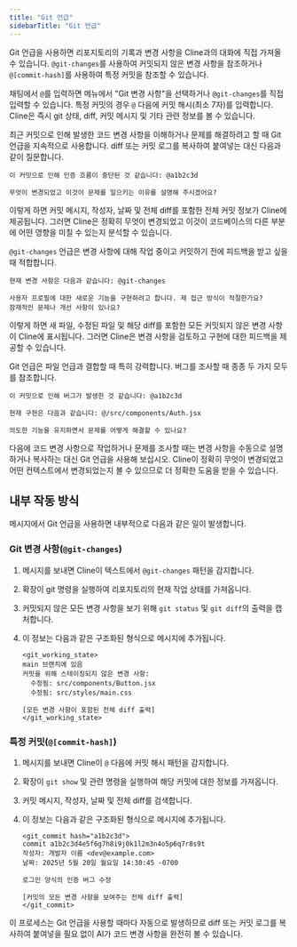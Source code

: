 ```yaml
---
title: "Git 언급"
sidebarTitle: "Git 언급"
---
```


Git 언급을 사용하면 리포지토리의 기록과 변경 사항을 Cline과의 대화에 직접 가져올 수 있습니다. `@git-changes`를 사용하여 커밋되지 않은 변경 사항을 참조하거나 `@[commit-hash]`를 사용하여 특정 커밋을 참조할 수 있습니다.

채팅에서 `@`를 입력하면 메뉴에서 "Git 변경 사항"을 선택하거나 `@git-changes`를 직접 입력할 수 있습니다. 특정 커밋의 경우 `@` 다음에 커밋 해시(최소 7자)를 입력합니다. Cline은 즉시 git 상태, diff, 커밋 메시지 및 기타 관련 정보를 볼 수 있습니다.

최근 커밋으로 인해 발생한 코드 변경 사항을 이해하거나 문제를 해결하려고 할 때 Git 언급을 지속적으로 사용합니다. diff 또는 커밋 로그를 복사하여 붙여넣는 대신 다음과 같이 질문합니다.

```
이 커밋으로 인해 인증 흐름이 중단된 것 같습니다: @a1b2c3d

무엇이 변경되었고 이것이 문제를 일으키는 이유를 설명해 주시겠어요?
```

이렇게 하면 커밋 메시지, 작성자, 날짜 및 전체 diff를 포함한 전체 커밋 정보가 Cline에 제공됩니다. 그러면 Cline은 정확히 무엇이 변경되었고 이것이 코드베이스의 다른 부분에 어떤 영향을 미칠 수 있는지 분석할 수 있습니다.

`@git-changes` 언급은 변경 사항에 대해 작업 중이고 커밋하기 전에 피드백을 받고 싶을 때 적합합니다.

```
현재 변경 사항은 다음과 같습니다: @git-changes

사용자 프로필에 대한 새로운 기능을 구현하려고 합니다. 제 접근 방식이 적절한가요?
잠재적인 문제나 개선 사항이 있나요?
```

이렇게 하면 새 파일, 수정된 파일 및 해당 diff를 포함한 모든 커밋되지 않은 변경 사항이 Cline에 표시됩니다. 그러면 Cline은 변경 사항을 검토하고 구현에 대한 피드백을 제공할 수 있습니다.

Git 언급은 파일 언급과 결합할 때 특히 강력합니다. 버그를 조사할 때 종종 두 가지 모두를 참조합니다.

```
이 커밋으로 인해 버그가 발생한 것 같습니다: @a1b2c3d

현재 구현은 다음과 같습니다: @/src/components/Auth.jsx

의도한 기능을 유지하면서 문제를 어떻게 해결할 수 있나요?
```

다음에 코드 변경 사항으로 작업하거나 문제를 조사할 때는 변경 사항을 수동으로 설명하거나 복사하는 대신 Git 언급을 사용해 보십시오. Cline이 정확히 무엇이 변경되었고 어떤 컨텍스트에서 변경되었는지 볼 수 있으므로 더 정확한 도움을 받을 수 있습니다.

## 내부 작동 방식

메시지에서 Git 언급을 사용하면 내부적으로 다음과 같은 일이 발생합니다.

### Git 변경 사항(`@git-changes`)

1. 메시지를 보내면 Cline이 텍스트에서 `@git-changes` 패턴을 감지합니다.
2. 확장이 git 명령을 실행하여 리포지토리의 현재 작업 상태를 가져옵니다.
3. 커밋되지 않은 모든 변경 사항을 보기 위해 `git status` 및 `git diff`의 출력을 캡처합니다.
4. 이 정보는 다음과 같은 구조화된 형식으로 메시지에 추가됩니다.

    ```
    <git_working_state>
    main 브랜치에 있음
    커밋을 위해 스테이징되지 않은 변경 사항:
      수정됨: src/components/Button.jsx
      수정됨: src/styles/main.css

    [모든 변경 사항이 포함된 전체 diff 출력]
    </git_working_state>
    ```

### 특정 커밋(`@[commit-hash]`)

1. 메시지를 보내면 Cline이 `@` 다음에 커밋 해시 패턴을 감지합니다.
2. 확장이 `git show` 및 관련 명령을 실행하여 해당 커밋에 대한 정보를 가져옵니다.
3. 커밋 메시지, 작성자, 날짜 및 전체 diff를 검색합니다.
4. 이 정보는 다음과 같은 구조화된 형식으로 메시지에 추가됩니다.

    ```
    <git_commit hash="a1b2c3d">
    commit a1b2c3d4e5f6g7h8i9j0k1l2m3n4o5p6q7r8s9t
    작성자: 개발자 이름 <dev@example.com>
    날짜: 2025년 5월 20일 월요일 14:30:45 -0700

    로그인 양식의 인증 버그 수정

    [커밋의 모든 변경 사항을 보여주는 전체 diff 출력]
    </git_commit>
    ```

이 프로세스는 Git 언급을 사용할 때마다 자동으로 발생하므로 diff 또는 커밋 로그를 복사하여 붙여넣을 필요 없이 AI가 코드 변경 사항을 완전히 볼 수 있습니다.
